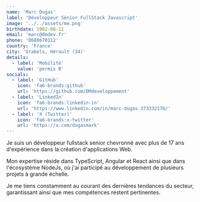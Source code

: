 ```yaml
---
name: 'Marc Dugas'
label: 'Développeur Sénior FullStack Javascript'
image: '../../assets/me.png'
birthdate: 1982-08-11
email: 'marc@dmdev.fr'
phone: '0688670112'
country: 'France'
city: 'Grabels, Hérault (34)'
details:
  - label: 'Mobilité'
    value: 'permis B'
socials:
  - label: 'GitHub'
    icon: 'fa6-brands:github'
    url: 'https://github.com/DMdeveloppement'
  - label: 'LinkedIn'
    icon: 'fa6-brands:linkedin-in'
    url: 'https://www.linkedin.com/in/marc-dugas-373332176/'
  - label: 'X (Twitter)'
    icon: 'fa6-brands:x-twitter'
    url: 'https://x.com/dugasmark'
---
```


Je suis un développeur fullstack senior chevronné avec plus de 17 ans d'expérience dans la création d'applications Web.

Mon expertise réside dans TypeScript, Angular et React ainsi que dans l'écosystème NodeJs, où j'ai participé au développement de plusieurs projets à grande échelle.

Je me tiens constamment au courant des dernières tendances du secteur, garantissant ainsi que mes compétences restent pertinentes.
